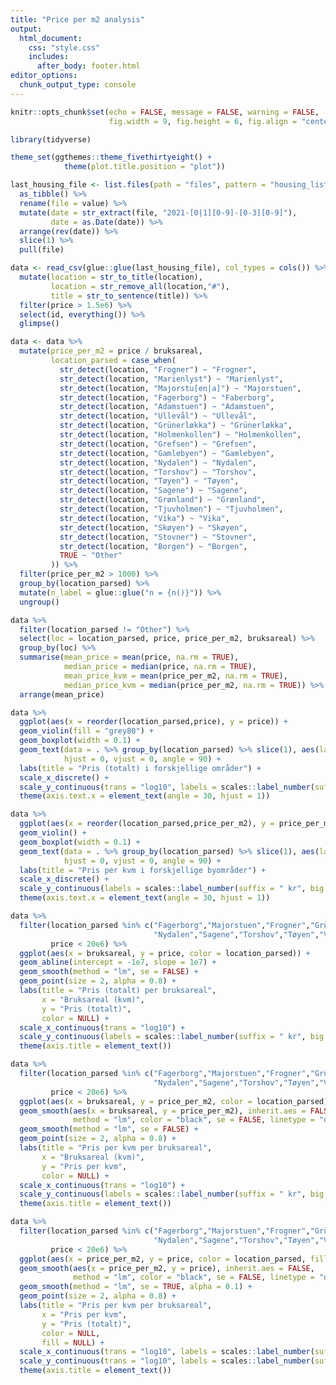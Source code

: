 ```yaml
---
title: "Price per m2 analysis"
output:
  html_document:
    css: "style.css"
    includes:
      after_body: footer.html
editor_options:
  chunk_output_type: console
---
```


```r
knitr::opts_chunk$set(echo = FALSE, message = FALSE, warning = FALSE, 
                      fig.width = 9, fig.height = 6, fig.align = "center")
```

```r
library(tidyverse)

theme_set(ggthemes::theme_fivethirtyeight() + 
            theme(plot.title.position = "plot"))
```

```r
last_housing_file <- list.files(path = "files", pattern = "housing_listings_(.*).csv", full.names = TRUE) %>% 
  as_tibble() %>% 
  rename(file = value) %>% 
  mutate(date = str_extract(file, "2021-[0|1][0-9]-[0-3][0-9]"),
         date = as.Date(date)) %>% 
  arrange(rev(date)) %>% 
  slice(1) %>% 
  pull(file)
```

```r
data <- read_csv(glue::glue(last_housing_file), col_types = cols()) %>% 
  mutate(location = str_to_title(location),
         location = str_remove_all(location,"#"),
         title = str_to_sentence(title)) %>% 
  filter(price > 1.5e6) %>% 
  select(id, everything()) %>% 
  glimpse()
```

```r
data <- data %>% 
  mutate(price_per_m2 = price / bruksareal,
         location_parsed = case_when(
           str_detect(location, "Frogner") ~ "Frogner",
           str_detect(location, "Marienlyst") ~ "Marienlyst",
           str_detect(location, "Majorstu[en|a]") ~ "Majorstuen",
           str_detect(location, "Fagerborg") ~ "Faberborg",
           str_detect(location, "Adamstuen") ~ "Adamstuen",
           str_detect(location, "Ullevål") ~ "Ullevål",
           str_detect(location, "Grünerløkka") ~ "Grünerløkka",
           str_detect(location, "Holmenkollen") ~ "Holmenkollen",
           str_detect(location, "Grefsen") ~ "Grefsen",
           str_detect(location, "Gamlebyen") ~ "Gamlebyen",
           str_detect(location, "Nydalen") ~ "Nydalen",
           str_detect(location, "Torshov") ~ "Torshov",
           str_detect(location, "Tøyen") ~ "Tøyen",
           str_detect(location, "Sagene") ~ "Sagene",
           str_detect(location, "Grønland") ~ "Grønland",
           str_detect(location, "Tjuvholmen") ~ "Tjuvholmen",
           str_detect(location, "Vika") ~ "Vika",
           str_detect(location, "Skøyen") ~ "Skøyen",
           str_detect(location, "Stovner") ~ "Stovner",
           str_detect(location, "Borgen") ~ "Borgen",
           TRUE ~ "Other"
         )) %>% 
  filter(price_per_m2 > 1000) %>% 
  group_by(location_parsed) %>% 
  mutate(n_label = glue::glue("n = {n()}")) %>% 
  ungroup()
```

```r
data %>% 
  filter(location_parsed != "Other") %>% 
  select(loc = location_parsed, price, price_per_m2, bruksareal) %>% 
  group_by(loc) %>% 
  summarise(mean_price = mean(price, na.rm = TRUE),
            median_price = median(price, na.rm = TRUE),
            mean_price_kvm = mean(price_per_m2, na.rm = TRUE),
            median_price_kvm = median(price_per_m2, na.rm = TRUE)) %>% 
  arrange(mean_price)
```


```r
data %>% 
  ggplot(aes(x = reorder(location_parsed,price), y = price)) + 
  geom_violin(fill = "grey80") +
  geom_boxplot(width = 0.1) + 
  geom_text(data = . %>% group_by(location_parsed) %>% slice(1), aes(label = n_label, group = 1), y = log10(1.1e8), 
            hjust = 0, vjust = 0, angle = 90) +
  labs(title = "Pris (totalt) i forskjellige områder") +
  scale_x_discrete() + 
  scale_y_continuous(trans = "log10", labels = scales::label_number(suffix = " kr", big.mark = " "), limits = c(NA,2e8)) +
  theme(axis.text.x = element_text(angle = 30, hjust = 1))
```

```r
data %>% 
  ggplot(aes(x = reorder(location_parsed,price_per_m2), y = price_per_m2)) + 
  geom_violin() +
  geom_boxplot(width = 0.1) + 
  geom_text(data = . %>% group_by(location_parsed) %>% slice(1), aes(label = n_label, group = 1), y = 2.1e5, 
            hjust = 0, vjust = 0, angle = 90) +
  labs(title = "Pris per kvm i forskjellige byområder") +
  scale_x_discrete() + 
  scale_y_continuous(labels = scales::label_number(suffix = " kr", big.mark = " "), limits = c(NA, 2.3e5)) +
  theme(axis.text.x = element_text(angle = 30, hjust = 1))
```

```r
data %>% 
  filter(location_parsed %in% c("Fagerborg","Majorstuen","Frogner","Grünerløkka","Holmenkollen",
                                "Nydalen","Sagene","Torshov","Tøyen","Vika"),
         price < 20e6) %>% 
  ggplot(aes(x = bruksareal, y = price, color = location_parsed)) + 
  geom_abline(intercept = -1e7, slope = 1e7) +
  geom_smooth(method = "lm", se = FALSE) +
  geom_point(size = 2, alpha = 0.8) +
  labs(title = "Pris (totalt) per bruksareal",
       x = "Bruksareal (kvm)",
       y = "Pris (totalt)",
       color = NULL) +
  scale_x_continuous(trans = "log10") + 
  scale_y_continuous(labels = scales::label_number(suffix = " kr", big.mark = " ")) +
  theme(axis.title = element_text())
```

```r
data %>% 
  filter(location_parsed %in% c("Fagerborg","Majorstuen","Frogner","Grünerløkka","Holmenkollen",
                                "Nydalen","Sagene","Torshov","Tøyen","Vika"),
         price < 20e6) %>% 
  ggplot(aes(x = bruksareal, y = price_per_m2, color = location_parsed)) + 
  geom_smooth(aes(x = bruksareal, y = price_per_m2), inherit.aes = FALSE,
              method = "lm", color = "black", se = FALSE, linetype = "dashed") +
  geom_smooth(method = "lm", se = FALSE) +
  geom_point(size = 2, alpha = 0.8) +
  labs(title = "Pris per kvm per bruksareal",
       x = "Bruksareal (kvm)",
       y = "Pris per kvm",
       color = NULL) +
  scale_x_continuous(trans = "log10") + 
  scale_y_continuous(labels = scales::label_number(suffix = " kr", big.mark = " ")) +
  theme(axis.title = element_text())
```

```r
data %>% 
  filter(location_parsed %in% c("Fagerborg","Majorstuen","Frogner","Grünerløkka","Holmenkollen",
                                "Nydalen","Sagene","Torshov","Tøyen","Vika"),
         price < 20e6) %>% 
  ggplot(aes(x = price_per_m2, y = price, color = location_parsed, fill = location_parsed)) + 
  geom_smooth(aes(x = price_per_m2, y = price), inherit.aes = FALSE,
              method = "lm", color = "black", se = FALSE, linetype = "dashed") +
  geom_smooth(method = "lm", se = TRUE, alpha = 0.1) +
  geom_point(size = 2, alpha = 0.8) +
  labs(title = "Pris per kvm per bruksareal",
       x = "Pris per kvm",
       y = "Pris (totalt)",
       color = NULL,
       fill = NULL) +
  scale_x_continuous(trans = "log10", labels = scales::label_number(suffix = " kr", big.mark = " ")) + 
  scale_y_continuous(trans = "log10", labels = scales::label_number(suffix = " kr", big.mark = " ")) +
  theme(axis.title = element_text())
```


